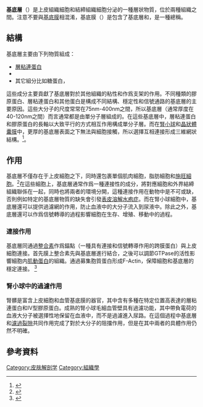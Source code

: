 '''基底層'''（{{lang-en|basal lamina}}）是上皮組織細胞和結締組織細胞分泌的一種層狀物質，位於兩種組織之間。注意不要與[[基底膜|基底膜]]相混淆，基底膜（{{lang-en|basement membrane}}）是包含了基底層和{{le|網狀板|reticular lamina}}，是一種總稱。

== 結構 ==

基底層主要由下列物質組成：
* [[層粘連蛋白|層粘連蛋白]]
* {{le|Type IV 膠原蛋白|Type IV collagen}}
* 其它組分比如糖蛋白{{tsl|en|nidogen||nidogen}}，{{le|基底膜聚糖|Perlecan}}

這些成分主要貢獻了基底層對於其他組織的粘性和作爲支架的作用。不同種類的膠原蛋白、層粘連蛋白和其他蛋白是構成不同結構、穩定性和信號通路的基底層的主要原因。這些大分子的尺度常常在75nm-400nm之間，所以基底層（通常厚度在40-120nm之間）而言通常都是由單分子層組成的。在這些基底層中，層粘連蛋白和膠原蛋白的長軸以大致平行的方式相互作用構成單分子層。而在[[腎小球|腎小球]]和[[晶狀體囊膜|晶狀體囊膜]]中，更厚的基底層表面之下無法與細胞接觸，所以選擇互相連接形成三維網狀結構。<ref>{{cite journal |author=Yurchenco P. D.|title=Basement membranes: cell scaffoldings and signaling platforms|journal=Cold Spring Harbor perspectives in biology |volume=3|issue=2|pmc = PMC3039528| doi=10.1101/cshperspect.a004911
 |date=2011}}</ref>。

== 作用 ==
基底層不僅存在于上皮細胞之下，同時還包裹單個肌肉細胞，脂肪細胞和[[施旺細胞|施旺細胞]]。<ref>{{cite book |author = Mark L. Richter |title=Molecular Biology of the Cell |year=2014|publisher=Garland Science: New York and Abingdon, UK|isbn=9780815344643 |edition=6th}}</ref>在這些細胞上，基底層通常作爲一種連接性的成分，將對應細胞和外界結締組織聯係在一起，同時也將兩者的環境分開，這種連接作用在動物中是不可或缺，否則例如特定的基底層物質的缺失會引發[[表皮溶解水疱症|表皮溶解水疱症]]。而在腎小球細胞中，基底層還可以提供過濾網的作用，防止血液中的大分子流入到尿液中。除此之外，基底層還可以作爲信號轉導的過程影響細胞在生存、增殖、移動中的過程。

=== 連接作用 ===
基底層同通過[[整合素|整合素]]作爲錨點（一種具有連接和信號轉導作用的跨膜蛋白）與上皮細胞連接。首先膜上整合素先與基底層進行結合，之後可以調節GTPase的活性影響細胞内[[肌動蛋白|肌動蛋白]]的組織。通過募集胞質蛋白形成F-Actin，保障細胞和基底層的穩定連接。
<ref>{{cite journal |author=Berrier, A. L., & Yamada, K. M.|title=Cell-matrix adhesion|journal=Journal of cellular physiology |volume=213|issue=3| page=565-73 | pmid = 17680633| doi=10.1002/jcp.21237
 |date=2007}}</ref>

=== 腎小球中的過濾作用 ===
{{Main|絲球體}}
腎髒是富含上皮細胞和血管基底膜的器官，其中含有多種在特定位置高表達的層粘連蛋白和IV型膠原蛋白。成熟的腎小球毛細血管壁具有過濾功能，其中帶負電荷的血液大分子被選擇性地保留在血液中，而不是過濾進入尿路。在這個過程中基底層和[[濾過裂隙|濾過裂隙]]共同作用完成了對於大分子的阻擋作用，但是在其中兩者的具體作用仍然不明確。

== 參考資料 ==
{{Reflist|2}}

{{Epithelial tissue}}
{{Authority control}}

[[Category:皮肤解剖学|Category:皮肤解剖学]]
[[Category:組織學|Category:組織學]]